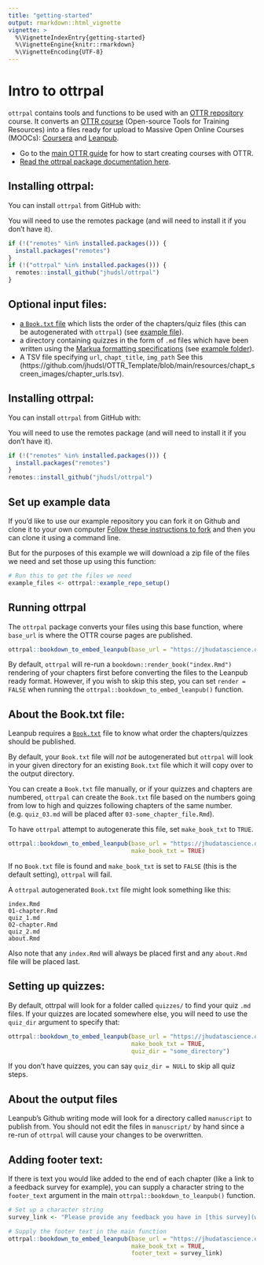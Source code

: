 ```yaml
---
title: "getting-started"
output: rmarkdown::html_vignette
vignette: >
  %\VignetteIndexEntry{getting-started}
  %\VignetteEngine{knitr::rmarkdown}
  %\VignetteEncoding{UTF-8}
---
```


# Intro to ottrpal

`ottrpal` contains tools and functions to be used with an [OTTR repository](https://github.com/jhudsl/OTTR_Template) course.
It converts an [OTTR course](https://github.com/jhudsl/OTTR_Template/wiki) (Open-source Tools for Training Resources) into a files ready for upload to Massive Open Online Courses (MOOCs): [Coursera](https://www.coursera.org/) and [Leanpub](https://leanpub.com/).

- Go to the [main OTTR guide](https://github.com/jhudsl/OTTR_Template/wiki) for how to start creating courses with OTTR.
- [Read the ottrpal package documentation here](https://jhudatascience.org/ottrpal/docs/index.html).

## Installing ottrpal:

You can install `ottrpal` from GitHub with:

You will need to use the remotes package (and will need to install it if you don't have it).

```r
if (!("remotes" %in% installed.packages())) {
  install.packages("remotes")
}
if (!("ottrpal" %in% installed.packages())) {
  remotes::install_github("jhudsl/ottrpal")
}
```

## Optional input files:

- [a `Book.txt` file](https://leanpub.com/lfm/read#leanpub-auto-booktxt-sampletxt-and-manuscript-files) which lists the order of the chapters/quiz files (this can be autogenerated with `ottrpal`) (see [example file](https://github.com/jhudsl/OTTR_Quizzes/blob/main/Book.txt)).  
- a directory containing quizzes in the form of `.md` files which have been written using the [Markua formatting specifications](https://leanpub.com/markua/read#leanpub-auto-quizzes-and-exercises) (see [example folder](https://github.com/jhudsl/OTTR_Quizzes/tree/main/quizzes)).  
- A TSV file specifying `url`,	`chapt_title`,	`img_path` See this (https://github.com/jhudsl/OTTR_Template/blob/main/resources/chapt_screen_images/chapter_urls.tsv).

## Installing ottrpal:

You can install `ottrpal` from GitHub with:

You will need to use the remotes package (and will need to install it if you don't have it).
``` r
if (!("remotes" %in% installed.packages())) {
  install.packages("remotes")
}
remotes::install_github("jhudsl/ottrpal")
```

## Set up example data

If you'd like to use our example repository you can fork it on Github and clone it to your own computer
[Follow these instructions to fork](https://docs.github.com/en/get-started/quickstart/fork-a-repo#forking-a-repository) and then you can clone it using a command line.

But for the purposes of this example we will download a zip file of the files we need and set those up using this function: 

```r
# Run this to get the files we need
example_files <- ottrpal::example_repo_setup()
```

## Running ottrpal

The `ottrpal` package converts your files using this base function, where `base_url` is where the OTTR course pages are published. 

```r
ottrpal::bookdown_to_embed_leanpub(base_url = "https://jhudatascience.org/OTTR_Template/")
```

By default, `ottrpal` will re-run a `bookdown::render_book("index.Rmd")` rendering of your chapters first before converting the files to the Leanpub ready format.
However, if you wish to skip this step, you can set `render = FALSE` when running the `ottrpal::bookdown_to_embed_leanpub()` function.

## About the Book.txt file:

Leanpub requires a [`Book.txt`](https://leanpub.com/lfm/read#leanpub-auto-booktxt-sampletxt-and-manuscript-files) file to know what order the chapters/quizzes should be published.

By default, your `Book.txt` file will _not_ be autogenerated but `ottrpal` will look in your given directory for an existing `Book.txt` file which it will copy over to the output directory.

You can create a `Book.txt` file manually, or if your quizzes and chapters are numbered, `ottrpal` can create the `Book.txt` file based on the numbers going from low to high and quizzes following chapters of the same number.
(e.g. `quiz_03.md` will be placed after `03-some_chapter_file.Rmd`).

To have `ottrpal` attempt to autogenerate this file, set `make_book_txt` to `TRUE`.

```r
ottrpal::bookdown_to_embed_leanpub(base_url = "https://jhudatascience.org/OTTR_Template/", 
                                   make_book_txt = TRUE)
```

If no `Book.txt` file is found and `make_book_txt` is set to `FALSE` (this is the default setting), `ottrpal` will fail.

A `ottrpal` autogenerated `Book.txt` file might look something like this:
```
index.Rmd
01-chapter.Rmd
quiz_1.md
02-chapter.Rmd
quiz_2.md
about.Rmd
```
Also note that any `index.Rmd` will always be placed first and any `about.Rmd` file will be placed last.

## Setting up quizzes:

By default, ottrpal will look for a folder called `quizzes/` to find your quiz `.md` files.
If your quizzes are located somewhere else, you will need to use the `quiz_dir` argument to specify that:

```r
ottrpal::bookdown_to_embed_leanpub(base_url = "https://jhudatascience.org/OTTR_Template/", 
                                   make_book_txt = TRUE, 
                                   quiz_dir = "some_directory")
```

If you don't have quizzes, you can say `quiz_dir = NULL` to skip all quiz steps.

## About the output files

Leanpub's Github writing mode will look for a directory called `manuscript` to publish from.
You should not edit the files in `manuscript/` by hand since a re-run of `ottrpal` will cause your changes to be overwritten.

## Adding footer text:

If there is text you would like added to the end of each chapter (like a link to a feedback survey for example), you can supply a character string to the `footer_text` argument in the main `ottrpal::bookdown_to_leanpub()` function.

```r
# Set up a character string
survey_link <- "Please provide any feedback you have in [this survey](www.some_link.org)"

# Supply the footer text in the main function
ottrpal::bookdown_to_embed_leanpub(base_url = "https://jhudatascience.org/OTTR_Template/", 
                                   make_book_txt = TRUE, 
                                   footer_text = survey_link)
```

